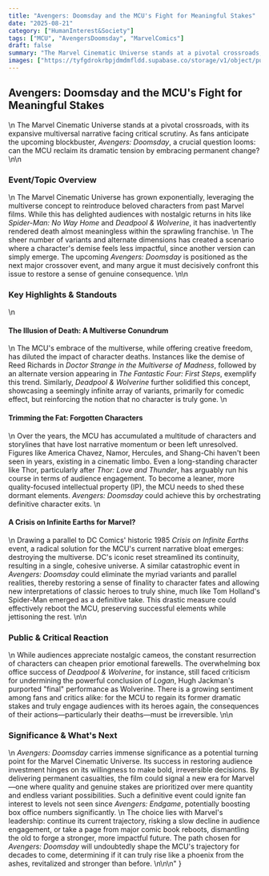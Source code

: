 ```yaml
---
title: "Avengers: Doomsday and the MCU's Fight for Meaningful Stakes"
date: "2025-08-21"
category: ["HumanInterest&Society"]
tags: ["MCU", "AvengersDoomsday", "MarvelComics"]
draft: false
summary: "The Marvel Cinematic Universe stands at a pivotal crossroads, with its expansive multiversal narrative facing critical scrutiny. As fans anticipate the upcoming blockbuster, *Avengers: Doomsday*, a crucial question looms: can the MCU reclaim its dramatic tension by embracing permanent change?"
images: ["https://tyfgdrokrbpjdmdmfldd.supabase.co/storage/v1/object/public/image/2025-08-21-02-04-58-838-04-00.jpg"]
---
```


## Avengers: Doomsday and the MCU's Fight for Meaningful Stakes
\n
The Marvel Cinematic Universe stands at a pivotal crossroads, with its expansive multiversal narrative facing critical scrutiny. As fans anticipate the upcoming blockbuster, *Avengers: Doomsday*, a crucial question looms: can the MCU reclaim its dramatic tension by embracing permanent change?
\n\n
### Event/Topic Overview
\n
The Marvel Cinematic Universe has grown exponentially, leveraging the multiverse concept to reintroduce beloved characters from past Marvel films. While this has delighted audiences with nostalgic returns in hits like *Spider-Man: No Way Home* and *Deadpool & Wolverine*, it has inadvertently rendered death almost meaningless within the sprawling franchise.
\n
The sheer number of variants and alternate dimensions has created a scenario where a character's demise feels less impactful, since another version can simply emerge. The upcoming *Avengers: Doomsday* is positioned as the next major crossover event, and many argue it must decisively confront this issue to restore a sense of genuine consequence.
\n\n
### Key Highlights & Standouts
\n
#### The Illusion of Death: A Multiverse Conundrum
\n
The MCU's embrace of the multiverse, while offering creative freedom, has diluted the impact of character deaths. Instances like the demise of Reed Richards in *Doctor Strange in the Multiverse of Madness*, followed by an alternate version appearing in *The Fantastic Four: First Steps*, exemplify this trend. Similarly, *Deadpool & Wolverine* further solidified this concept, showcasing a seemingly infinite array of variants, primarily for comedic effect, but reinforcing the notion that no character is truly gone.
\n
#### Trimming the Fat: Forgotten Characters
\n
Over the years, the MCU has accumulated a multitude of characters and storylines that have lost narrative momentum or been left unresolved. Figures like America Chavez, Namor, Hercules, and Shang-Chi haven't been seen in years, existing in a cinematic limbo. Even a long-standing character like Thor, particularly after *Thor: Love and Thunder*, has arguably run his course in terms of audience engagement. To become a leaner, more quality-focused intellectual property (IP), the MCU needs to shed these dormant elements. *Avengers: Doomsday* could achieve this by orchestrating definitive character exits.
\n
#### A Crisis on Infinite Earths for Marvel?
\n
Drawing a parallel to DC Comics' historic 1985 *Crisis on Infinite Earths* event, a radical solution for the MCU's current narrative bloat emerges: destroying the multiverse. DC's iconic reset streamlined its continuity, resulting in a single, cohesive universe. A similar catastrophic event in *Avengers: Doomsday* could eliminate the myriad variants and parallel realities, thereby restoring a sense of finality to character fates and allowing new interpretations of classic heroes to truly shine, much like Tom Holland's Spider-Man emerged as a definitive take. This drastic measure could effectively reboot the MCU, preserving successful elements while jettisoning the rest.
\n\n
### Public & Critical Reaction
\n
While audiences appreciate nostalgic cameos, the constant resurrection of characters can cheapen prior emotional farewells. The overwhelming box office success of *Deadpool & Wolverine*, for instance, still faced criticism for undermining the powerful conclusion of *Logan*, Hugh Jackman's purported "final" performance as Wolverine. There is a growing sentiment among fans and critics alike: for the MCU to regain its former dramatic stakes and truly engage audiences with its heroes again, the consequences of their actions—particularly their deaths—must be irreversible.
\n\n
### Significance & What's Next
\n
*Avengers: Doomsday* carries immense significance as a potential turning point for the Marvel Cinematic Universe. Its success in restoring audience investment hinges on its willingness to make bold, irreversible decisions. By delivering permanent casualties, the film could signal a new era for Marvel—one where quality and genuine stakes are prioritized over mere quantity and endless variant possibilities. Such a definitive event could ignite fan interest to levels not seen since *Avengers: Endgame*, potentially boosting box office numbers significantly.
\n
The choice lies with Marvel's leadership: continue its current trajectory, risking a slow decline in audience engagement, or take a page from major comic book reboots, dismantling the old to forge a stronger, more impactful future. The path chosen for *Avengers: Doomsday* will undoubtedly shape the MCU's trajectory for decades to come, determining if it can truly rise like a phoenix from the ashes, revitalized and stronger than before.
\n\n\n"
}
